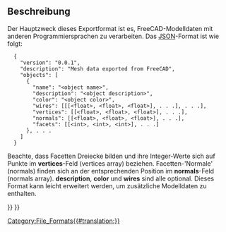 <languages/>

{{Docnav/de
|[[Arch_OBJ/de|OBJ]]
|[[Arch_3DS/de|3DS]]
|[[BIM_Workbench|BIM]]
|IconL=
|IconR=
|IconC=Workbench_BIM.svg
}}

{{TOCright}}

<span id="Description"></span>
==Beschreibung==

Der Hauptzweck dieses Exportformat ist es, FreeCAD-Modelldaten mit anderen Programmiersprachen zu verarbeiten. Das [http://json.org/ JSON]-Format ist wie folgt:
<pre>
  {
    "version": "0.0.1",
    "description": "Mesh data exported from FreeCAD",
    "objects": [
      {
        "name": "<object name>",
        "description": "<object description>",
        "color": "<object color>",
        "wires": [[[<float>, <float>, <float>], . . .], . . .],
        "vertices": [[<float>, <float>, <float>], . . .],
        "normals": [[<float>, <float>, <float>], . . .],
        "facets": [[<int>, <int>, <int>], . . .]
      }, . . .
    ]
  }
</pre>

Beachte, dass Facetten Dreiecke bilden und ihre Integer-Werte sich auf Punkte im '''vertices'''-Feld (vertices array) beziehen. Facetten-'Normale' (normals) finden sich an der entsprechenden Position im '''normals'''-Feld (normals array). '''description''', '''color''' und '''wires''' sind alle optional. Dieses Format kann leicht erweitert werden, um zusätzliche Modelldaten zu enthalten.


{{Docnav/de
|[[Arch_OBJ/de|OBJ]]
|[[Arch_3DS/de|3DS]]
|[[BIM_Workbench|BIM]]
|IconL=
|IconR=
|IconC=Workbench_BIM.svg
}}

{{BIM_Tools_navi{{#translation:}}}}
{{Userdocnavi{{#translation:}}}}
[[Category:File_Formats{{#translation:}}]]
